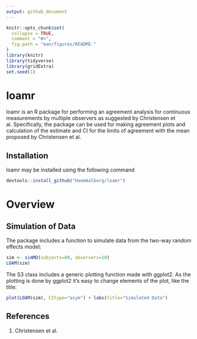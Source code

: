 ```yaml
---
output: github_document
---
```


<!-- README.md is generated from README.Rmd. Please edit that file -->

```r
knitr::opts_chunk$set(
  collapse = TRUE,
  comment = "#>",
  fig.path = "man/figures/README-"
)
library(knitr)
library(tidyverse)
library(gridExtra)
set.seed(1)
```

# loamr
loamr is an R package for performing an agreement analysis for continuous measurements by multiple observers as suggested by Christensen et al. Specifically, the package can be used for making agreement plots and calculation of the estimate and CI for the limits of agreement with the mean proposed by Christensen et al. 


## Installation
loamr may be installed using the following command
```r
devtools::install_github("HaemAalborg/loamr")
```

# Overview

## Simulation of Data
The package includes a function to simulate data from the two-way random effects model:

```r
sim <- simMD(subjects=80, observers=10)
LOAM(sim)
```

The S3 class includes a generic plotting function made with ggplot2.
As the plotting is done by ggplot2 it's easy to change elements of the plot, like the title:

```r
plot(LOAM(sim), CItype="asym") + labs(title="Simulated Data")
```


## References

1. Christensen et al.












